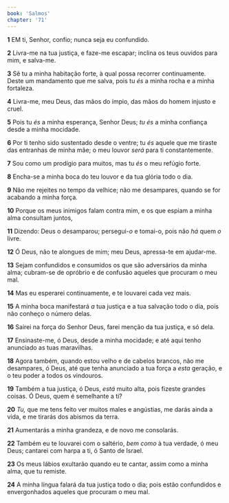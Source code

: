 ```yaml
---
book: 'Salmos'
chapter: '71'
---
```


**1** EM ti, Senhor, confio; nunca seja eu confundido.

**2** Livra-me na tua justiça, e faze-me escapar; inclina os teus ouvidos para mim, e salva-me.

**3** Sê tu a minha habitação forte, à qual possa recorrer continuamente. Deste um mandamento que me salva, pois tu _és_ a minha rocha e a minha fortaleza.

**4** Livra-me, meu Deus, das mãos do ímpio, das mãos do homem injusto e cruel.

**5** Pois tu _és_ a minha esperança, Senhor Deus; _tu_ _és_ a minha confiança desde a minha mocidade.

**6** Por ti tenho sido sustentado desde o ventre; tu _és_ aquele que me tiraste das entranhas de minha mãe; o meu louvor _será_ para ti constantemente.

**7** Sou como um prodígio para muitos, mas tu _és_ o meu refúgio forte.

**8** Encha-se a minha boca do teu louvor e da tua glória todo o dia.

**9** Não me rejeites no tempo da velhice; não me desampares, quando se for acabando a minha força.

**10** Porque os meus inimigos falam contra mim, e os que espiam a minha alma consultam juntos,

**11** Dizendo: Deus o desamparou; persegui-_o_ e tomai-o, pois não _há_ quem _o_ livre.

**12** Ó Deus, não te alongues de mim; meu Deus, apressa-te em ajudar-me.

**13** Sejam confundidos e consumidos os que são adversários da minha alma; cubram-se de opróbrio e de confusão aqueles que procuram o meu mal.

**14** Mas eu esperarei continuamente, e te louvarei cada vez mais.

**15** A minha boca manifestará _a_ tua justiça e a tua salvação todo o dia, pois não conheço o número delas.

**16** Sairei na força do Senhor Deus, farei menção da tua justiça, e só dela.

**17** Ensinaste-me, ó Deus, desde a minha mocidade; e até aqui tenho anunciado as tuas maravilhas.

**18** Agora também, quando estou velho e de cabelos brancos, não me desampares, ó Deus, até que tenha anunciado a tua força a _esta_ geração, e o teu poder a todos os vindouros.

**19** Também a tua justiça, ó Deus, _está_ muito alta, pois fizeste grandes coisas. Ó Deus, quem é semelhante a ti?

**20** _Tu,_ que me tens feito ver muitos males e angústias, me darás ainda a vida, e me tirarás dos abismos da terra.

**21** Aumentarás a minha grandeza, e de novo me consolarás.

**22** Também eu te louvarei com o saltério, _bem como_ à tua verdade, ó meu Deus; cantarei com harpa a ti, ó Santo de Israel.

**23** Os meus lábios exultarão quando eu te cantar, assim como a minha alma, que tu remiste.

**24** A minha língua falará da tua justiça todo o dia; pois estão confundidos e envergonhados aqueles que procuram o meu mal.
